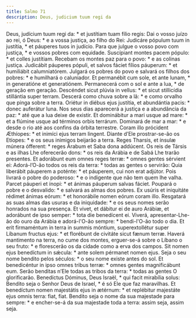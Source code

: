 ```yaml
---
title: Salmo 71
description: Deus, judicium tuum regi da
---
```


<div class="side-by-side not-content">
  <span>Deus, judícium tuum regi da: * et justítiam tuam fílio regis:</span>
  <span>
    Dai o vosso juízo ao rei, ó Deus: * e a vossa justiça, ao filho do Rei:
  </span>
  <span>Judicáre pópulum tuum in justítia, * et páuperes tuos in judício.</span>
  <span>
    Para que julgue o vosso povo com justiça, * e vossos pobres com equidade.
  </span>
  <span>Suscípiant montes pacem pópulo: * et colles justítiam.</span>
  <span>Recebam os montes paz para o povo: * e as colinas justiça.</span>
  <span>
    Judicábit páuperes pópuli, et salvos fáciet fílios páuperum: * et humiliábit
    calumniatórem.
  </span>
  <span>
    Julgará os pobres do povo e salvará os filhos dos pobres: * e humilhará o
    caluniador.
  </span>
  <span>
    Et permanébit cum sole, et ante lunam, * in generatióne et generatiónem.
  </span>
  <span>Permanecerá com o sol e ante a lua, * de geração em geração.</span>
  <span>
    Descéndet sicut plúvia in vellus: * et sicut stillicídia stillántia super
    terram.
  </span>
  <span>
    Descerá como chuva sobre a lã: * e como orvalho que pinga sobre a terra.
  </span>
  <span>
    Oriétur in diébus ejus justítia, et abundántia pacis: * donec auferátur
    luna.
  </span>
  <span>
    Nos seus dias aparecerá a justiça e a abundância da paz: * até que a lua
    deixe de existir.
  </span>
  <span>
    Et dominábitur a mari usque ad mare: * et a flúmine usque ad términos orbis
    terrárum.
  </span>
  <span>
    Dominará de mar a mar: * e desde o rio até aos confins da órbita terrestre.
  </span>
  <span>Coram illo prócident Æthíopes: * et inimíci ejus terram lingent.</span>
  <span>
    Diante d’Ele prostrar-se-ão os Etíopes: * e os seus inimigos beijarão a
    terra.
  </span>
  <span>
    Reges Tharsis, et ínsulæ múnera ófferent: * reges Árabum et Saba dona
    addúcent.
  </span>
  <span>
    Os reis de Társis e as ilhas Lhe oferecerão dons: * os reis da Arábia e de
    Sabá Lhe trarão presentes.
  </span>
  <span>Et adorábunt eum omnes reges terræ: * omnes gentes sérvient ei:</span>
  <span>
    Adorá-l’O-ão todos os reis da terra: * todas as gentes o servirão:
  </span>
  <span>
    Quia liberábit páuperem a poténte: * et páuperem, cui non erat adjútor.
  </span>
  <span>
    Pois livrará o pobre do poderoso: * e o indigente que não tem quem lhe
    valha.
  </span>
  <span>Parcet páuperi et ínopi: * et ánimas páuperum salvas fáciet.</span>
  <span>Poupará o pobre e o desvalido: * e salvará as almas dos pobres.</span>
  <span>
    Ex usúris et iniquitáte rédimet ánimas eórum: * et honorábile nomen eórum
    coram illo.
  </span>
  <span>
    Resgatará as suas almas das usuras e da iniquidade: * e os seus nomes serão
    honrados na sua presença.
  </span>
  <span>
    Et vivet, et dábitur ei de auro Arábiæ, et adorábunt de ipso semper: * tota
    die benedícent ei.
  </span>
  <span>
    Viverá, apresentar-Lhe-ão do ouro da Arábia e adorá-l'O-ão sempre: *
    bendi-l'O-ão todo o dia.
  </span>
  <span>
    Et erit firmaméntum in terra in summis móntium, superextollétur super
    Líbanum fructus ejus: * et florébunt de civitáte sicut fænum terræ.
  </span>
  <span>
    Haverá mantimento na terra, no cume dos montes, erguer-se-á sobre o Líbano o
    seu fruto: * e florescerão os da cidade como a erva dos campos.
  </span>
  <span>
    Sit nomen ejus benedíctum in sǽcula: * ante solem pérmanet nomen ejus.
  </span>
  <span>
    Seja o seu nome bendito pelos séculos: * o seu nome existe antes do sol.
  </span>
  <span>
    Et benedicéntur in ipso omnes tribus terræ: * omnes gentes magnificábunt
    eum.
  </span>
  <span>
    Serão benditas n’Ele todas as tribos da terra: * todas as gentes O
    glorificarão.
  </span>
  <span>Benedíctus Dóminus, Deus Israël, * qui facit mirabília solus:</span>
  <span>
    Bendito seja o Senhor Deus de Israel, * é só Ele que faz maravilhas.
  </span>
  <span>
    Et benedíctum nomen majestátis ejus in ætérnum: * et replébitur majestáte
    ejus omnis terra: fiat, fiat.
  </span>
  <span>
    Bendito seja o nome da sua majestade para sempre: * e encher-se-á da sua
    majestade toda a terra: assim seja, assim seja.
  </span>
</div>
